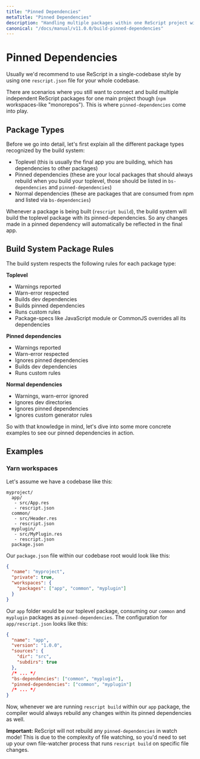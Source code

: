 ```yaml
---
title: "Pinned Dependencies"
metaTitle: "Pinned Dependencies"
description: "Handling multiple packages within one ReScript project with pinned dependencies"
canonical: "/docs/manual/v11.0.0/build-pinned-dependencies"
---
```


# Pinned Dependencies

Usually we'd recommend to use ReScript in a single-codebase style by using one `rescript.json` file for your whole codebase.

There are scenarios where you still want to connect and build multiple independent ReScript packages for one main project though (`npm` workspaces-like "monorepos"). This is where `pinned-dependencies` come into play.

## Package Types

Before we go into detail, let's first explain all the different package types recognized by the build system:

- Toplevel (this is usually the final app you are building, which has dependencies to other packages)
- Pinned dependencies (these are your local packages that should always rebuild when you build your toplevel, those should be listed in `bs-dependencies` and `pinned-dependencies`)
- Normal dependencies (these are packages that are consumed from npm and listed via `bs-dependencies`)

Whenever a package is being built (`rescript build`), the build system will build the toplevel package with its pinned-dependencies. So any changes made in a pinned dependency will automatically be reflected in the final app.

## Build System Package Rules

The build system respects the following rules for each package type:

**Toplevel**

- Warnings reported
- Warn-error respected
- Builds dev dependencies
- Builds pinned dependencies
- Runs custom rules
- Package-specs like JavaScript module or CommonJS overrides all its dependencies

**Pinned dependencies**

- Warnings reported
- Warn-error respected
- Ignores pinned dependencies
- Builds dev dependencies
- Runs custom rules

**Normal dependencies**

- Warnings, warn-error ignored
- Ignores dev directories
- Ignores pinned dependencies
- Ignores custom generator rules

So with that knowledge in mind, let's dive into some more concrete examples to see our pinned dependencies in action.

## Examples

### Yarn workspaces

Let's assume we have a codebase like this:

```
myproject/
  app/
   - src/App.res
   - rescript.json
  common/
   - src/Header.res
   - rescript.json
  myplugin/
   - src/MyPlugin.res
   - rescript.json
  package.json
```

Our `package.json` file within our codebase root would look like this:

```json
{
  "name": "myproject",
  "private": true,
  "workspaces": {
    "packages": ["app", "common", "myplugin"]
  }
}
```

Our `app` folder would be our toplevel package, consuming our `common` and `myplugin` packages as `pinned-dependencies`. The configuration for `app/rescript.json` looks like this:

```json
{
  "name": "app",
  "version": "1.0.0",
  "sources": {
    "dir": "src",
    "subdirs": true
  },
  /* ... */
  "bs-dependencies": ["common", "myplugin"],
  "pinned-dependencies": ["common", "myplugin"]
  /* ... */
}
```

Now, whenever we are running `rescript build` within our `app` package, the compiler would always rebuild any changes within its pinned dependencies as well.

**Important:** ReScript will not rebuild any `pinned-dependencies` in watch mode! This is due to the complexity of file watching, so you'd need to set up your own file-watcher process that runs `rescript build` on specific file changes.
